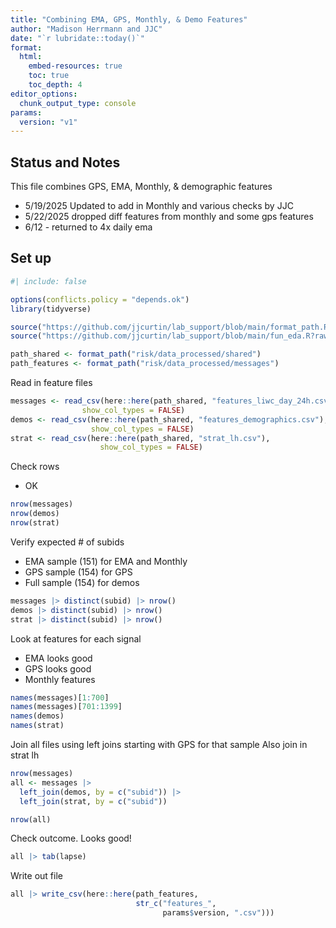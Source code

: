 ```yaml
---
title: "Combining EMA, GPS, Monthly, & Demo Features"
author: "Madison Herrmann and JJC"
date: "`r lubridate::today()`"
format: 
  html: 
    embed-resources: true
    toc: true 
    toc_depth: 4
editor_options: 
  chunk_output_type: console
params:
  version: "v1"
---
```


## Status and Notes

This file combines GPS, EMA, Monthly, & demographic features

- 5/19/2025 Updated to add in Monthly and various checks by JJC
- 5/22/2025  dropped diff features from monthly and some gps features
- 6/12  - returned to 4x daily ema

## Set up

```r
#| include: false

options(conflicts.policy = "depends.ok")
library(tidyverse) 

source("https://github.com/jjcurtin/lab_support/blob/main/format_path.R?raw=true")
source("https://github.com/jjcurtin/lab_support/blob/main/fun_eda.R?raw=true")

path_shared <- format_path("risk/data_processed/shared")
path_features <- format_path("risk/data_processed/messages")
```

Read in feature files
```r
messages <- read_csv(here::here(path_shared, "features_liwc_day_24h.csv"), 
                show_col_types = FALSE) 
demos <- read_csv(here::here(path_shared, "features_demographics.csv"), 
                  show_col_types = FALSE) 
strat <- read_csv(here::here(path_shared, "strat_lh.csv"), 
                    show_col_types = FALSE) 
```

Check rows

- OK
```r
nrow(messages)
nrow(demos)
nrow(strat)
```

Verify expected # of subids

- EMA sample (151) for EMA and Monthly
- GPS sample (154) for GPS
- Full sample (154) for demos

```r
messages |> distinct(subid) |> nrow() 
demos |> distinct(subid) |> nrow() 
strat |> distinct(subid) |> nrow() 
```

Look at features for each signal

- EMA looks good 
- GPS looks good
- Monthly features
```r
names(messages)[1:700]
names(messages)[701:1399]
names(demos)
names(strat)
```

Join all files using left joins starting with GPS for that sample
Also join in strat lh
```r
nrow(messages)
all <- messages |> 
  left_join(demos, by = c("subid")) |>
  left_join(strat, by = c("subid"))

nrow(all)
```

Check outcome.  Looks good!
```r
all |> tab(lapse) 
```

Write out file
```r
all |> write_csv(here::here(path_features, 
                            str_c("features_", 
                                  params$version, ".csv")))
```